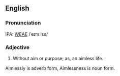 ==English==
===Pronunciation===
IPA: [[WEAE]] /ˈeɪm.lɛs/

===Adjective===
#  Without aim or purpose; as, an aimless life.

Aimlessly is adverb form, Aimlessness is noun form.